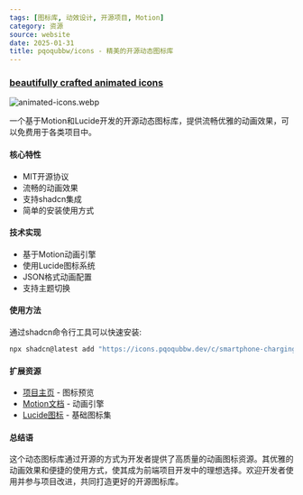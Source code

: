 ```yaml
---
tags: [图标库, 动效设计, 开源项目, Motion]
category: 资源
source: website
date: 2025-01-31
title: pqoqubbw/icons - 精美的开源动态图标库
---
```


### [beautifully crafted animated icons](https://icons.pqoqubbw.dev/)

![animated-icons.webp](https://img.mengpeng.tech/i/2025/02/07/67a5dfddd79b0.webp)

一个基于Motion和Lucide开发的开源动态图标库，提供流畅优雅的动画效果，可以免费用于各类项目中。

#### 核心特性

- MIT开源协议
- 流畅的动画效果
- 支持shadcn集成
- 简单的安装使用方式

#### 技术实现

- 基于Motion动画引擎
- 使用Lucide图标系统
- JSON格式动画配置
- 支持主题切换

#### 使用方法

通过shadcn命令行工具可以快速安装:

```bash
npx shadcn@latest add "https://icons.pqoqubbw.dev/c/smartphone-charging.json"
```

#### 扩展资源

- [项目主页](https://icons.pqoqubbw.dev/) - 图标预览
- [Motion文档](https://motion.dev/) - 动画引擎
- [Lucide图标](https://lucide.dev/) - 基础图标集

#### 总结语

这个动态图标库通过开源的方式为开发者提供了高质量的动画图标资源。其优雅的动画效果和便捷的使用方式，使其成为前端项目开发中的理想选择。欢迎开发者使用并参与项目改进，共同打造更好的开源图标库。 